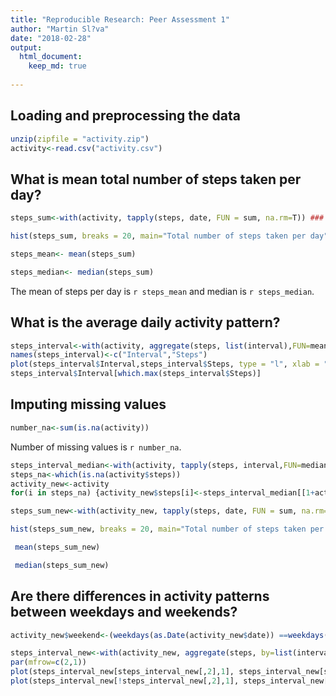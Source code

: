 ---
title: "Reproducible Research: Peer Assessment 1"
author: "Martin Sl?va"
date: "2018-02-28"
output: 
  html_document:
    keep_md: true
    
---


## Loading and preprocessing the data

```{r}
unzip(zipfile = "activity.zip") 
activity<-read.csv("activity.csv") 

```


## What is mean total number of steps taken per day?



```{r}
steps_sum<-with(activity, tapply(steps, date, FUN = sum, na.rm=T)) ### sum steps made every day

hist(steps_sum, breaks = 20, main="Total number of steps taken per day", xlab = "Number of steps", ylab = "Number of days" )


```


```{r mean_median}

steps_mean<- mean(steps_sum)

steps_median<- median(steps_sum)

```

The mean of steps per day is `r steps_mean` and median is `r steps_median`.



## What is the average daily activity pattern?



```{r}

steps_interval<-with(activity, aggregate(steps, list(interval),FUN=mean, na.rm=T )) ### 
names(steps_interval)<-c("Interval","Steps")
plot(steps_interval$Interval,steps_interval$Steps, type = "l", xlab = "Interval  - hhmm", ylab = "Average number of steps", main = "Average number of steps accross 5 minute intervals")
steps_interval$Interval[which.max(steps_interval$Steps)]


```


## Imputing missing values




```{r number_na}

number_na<-sum(is.na(activity))

```

Number of missing values is `r number_na`.


```{r}

steps_interval_median<-with(activity, tapply(steps, interval,FUN=median, na.rm=T ))     ### calculation of median for all interval - NA excluded
steps_na<-which(is.na(activity$steps))                                                  ### finding which rows have NA in steps column
activity_new<-activity                                                                  ### creating new variable
for(i in steps_na) {activity_new$steps[i]<-steps_interval_median[[1+activity$interval[i]%/%100*12+activity$interval[i]%%100/5]]}  ### replacement the NA by calculated median


```

```{r}
steps_sum_new<-with(activity_new, tapply(steps, date, FUN = sum, na.rm=T))

hist(steps_sum_new, breaks = 20, main="Total number of steps taken per day after missing value inputed ", xlab = "Number of steps", ylab = "Number of days" )


```



```{r mean_new}

 mean(steps_sum_new)

```


```{r median_new}

 median(steps_sum_new)

```





## Are there differences in activity patterns between weekdays and weekends?



```{r}

activity_new$weekend<-(weekdays(as.Date(activity_new$date)) ==weekdays(as.Date("2018-02-25")) | weekdays(as.Date(activity_new$date)) ==weekdays(as.Date("2018-02-24")))

steps_interval_new<-with(activity_new, aggregate(steps, by=list(interval,weekend),FUN=mean))
par(mfrow=c(2,1))
plot(steps_interval_new[steps_interval_new[,2],1], steps_interval_new[steps_interval_new[,2],3], type = "l", main="Average number of steps taken during weekends", xlab = "Time (hhmm)", ylab = "Number of steps")
plot(steps_interval_new[!steps_interval_new[,2],1], steps_interval_new[!steps_interval_new[,2],3], type = "l", main="Average number of steps taken during weekdays", xlab = "Time (hhmm)", ylab = "Number of steps")



```

